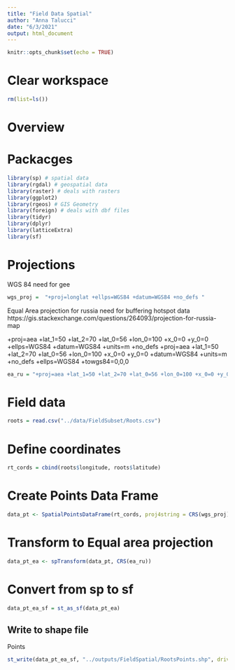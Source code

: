 ```yaml
---
title: "Field Data Spatial"
author: "Anna Talucci"
date: "6/3/2021"
output: html_document
---
```


```r
knitr::opts_chunk$set(echo = TRUE)
```

# Clear workspace

```r
rm(list=ls()) 
```

# Overview

# Packacges
```r
library(sp) # spatial data
library(rgdal) # geospatial data
library(raster) # deals with rasters
library(ggplot2)
library(rgeos) # GIS Geometry
library(foreign) # deals with dbf files
library(tidyr)
library(dplyr)
library(latticeExtra)
library(sf)
```

# Projections

WGS 84 need for gee
```r
wgs_proj =  "+proj=longlat +ellps=WGS84 +datum=WGS84 +no_defs "

```

Equal Area projection for russia need for buffering hotspot data
https://gis.stackexchange.com/questions/264093/projection-for-russia-map

+proj=aea +lat_1=50 +lat_2=70 +lat_0=56 +lon_0=100 +x_0=0 +y_0=0 +ellps=WGS84 +datum=WGS84 +units=m +no_defs 
+proj=aea +lat_1=50 +lat_2=70 +lat_0=56 +lon_0=100 +x_0=0 +y_0=0 +datum=WGS84 +units=m +no_defs +ellps=WGS84 +towgs84=0,0,0 

```r
ea_ru = "+proj=aea +lat_1=50 +lat_2=70 +lat_0=56 +lon_0=100 +x_0=0 +y_0=0 +datum=WGS84 +units=m +no_defs +ellps=WGS84 +towgs84=0,0,0 "
```


# Field data

```r
roots = read.csv("../data/FieldSubset/Roots.csv")
```


# Define coordinates
```r
rt_cords = cbind(roots$longitude, roots$latitude)
```

# Create  Points  Data Frame
```r
data_pt <- SpatialPointsDataFrame(rt_cords, proj4string = CRS(wgs_proj), data = roots)
```

# Transform to Equal area projection
```r
data_pt_ea <- spTransform(data_pt, CRS(ea_ru))
```

# Convert from sp to sf
```r
data_pt_ea_sf = st_as_sf(data_pt_ea)
```

## Write to shape file

Points
```r
st_write(data_pt_ea_sf, "../outputs/FieldSpatial/RootsPoints.shp", driver="ESRI Shapefile") 
```
